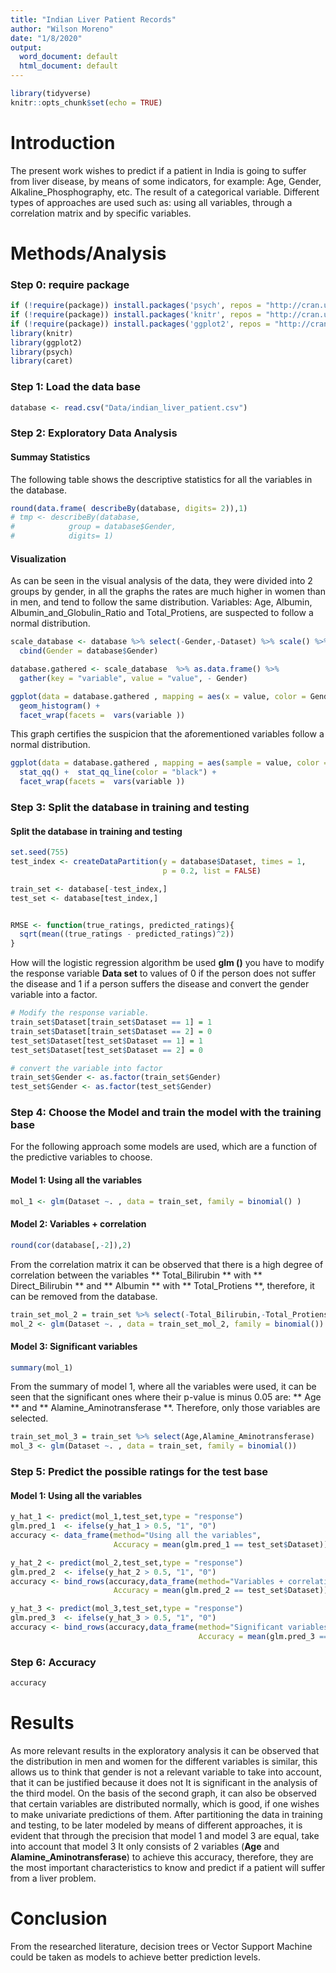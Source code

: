 ```yaml
---
title: "Indian Liver Patient Records"
author: "Wilson Moreno"
date: "1/8/2020"
output:
  word_document: default
  html_document: default
---
```


```r
library(tidyverse)
knitr::opts_chunk$set(echo = TRUE)
```

# Introduction
The present work wishes to predict if a patient in India is going to suffer from liver disease, by means of some indicators, for example: Age, Gender, Alkaline_Phosphography, etc. The result of a categorical variable. Different types of approaches are used such as: using all variables, through a correlation matrix and by specific variables.

# Methods/Analysis

### Step 0: require package
```r
if (!require(package)) install.packages('psych', repos = "http://cran.us.r-project.org")
if (!require(package)) install.packages('knitr', repos = "http://cran.us.r-project.org")
if (!require(package)) install.packages('ggplot2', repos = "http://cran.us.r-project.org")
library(knitr)
library(ggplot2)
library(psych)
library(caret)
```

### **Step 1:** Load the data base

```r
database <- read.csv("Data/indian_liver_patient.csv")
```

### **Step 2:** Exploratory Data Analysis 

#### Summay Statistics
The following table shows the descriptive statistics for all the variables in the database.

```r

round(data.frame( describeBy(database, digits= 2)),1)
# tmp <- describeBy(database,
#            group = database$Gender,
#            digits= 1)

```

#### Visualization

As can be seen in the visual analysis of the data, they were divided into 2 groups by gender, in all the graphs the rates are much higher in women than in men, and tend to follow the same distribution. Variables: Age, Albumin, Albumin_and_Globulin_Ratio and Total_Protiens, are suspected to follow a normal distribution. 

```r
scale_database <- database %>% select(-Gender,-Dataset) %>% scale() %>% as.data.frame() %>% 
  cbind(Gender = database$Gender)

database.gathered <- scale_database  %>% as.data.frame() %>% 
  gather(key = "variable", value = "value", - Gender)

ggplot(data = database.gathered , mapping = aes(x = value, color = Gender)) +
  geom_histogram() +
  facet_wrap(facets =  vars(variable ))

```

This graph certifies the suspicion that the aforementioned variables follow a normal distribution.

```r
ggplot(data = database.gathered , mapping = aes(sample = value, color = Gender)) +
  stat_qq() +  stat_qq_line(color = "black") +
  facet_wrap(facets =  vars(variable )) 

```

### **Step 3:**  Split the database in training and testing


#### Split the database in training and testing

```r
set.seed(755)
test_index <- createDataPartition(y = database$Dataset, times = 1,
                                  p = 0.2, list = FALSE)

train_set <- database[-test_index,]
test_set <- database[test_index,]


RMSE <- function(true_ratings, predicted_ratings){
  sqrt(mean((true_ratings - predicted_ratings)^2))
}


```


How will the logistic regression algorithm be used **glm ()** you have to modify the response variable **Data set** to values of 0 if the person does not suffer the disease and 1 if a person suffers the disease and convert the gender variable into a factor.

```r
# Modify the response variable.
train_set$Dataset[train_set$Dataset == 1] = 1
train_set$Dataset[train_set$Dataset == 2] = 0
test_set$Dataset[test_set$Dataset == 1] = 1
test_set$Dataset[test_set$Dataset == 2] = 0

# convert the variable into factor
train_set$Gender <- as.factor(train_set$Gender)
test_set$Gender <- as.factor(test_set$Gender)

```

### **Step  4:** Choose the Model and train the model with the training base
For the following approach some models are used, which are a function of the predictive variables to choose.

#### Model 1: Using all the variables

```r
mol_1 <- glm(Dataset ~. , data = train_set, family = binomial() )
```

#### Model 2: Variables + correlation

```r
round(cor(database[,-2]),2)
```
From the correlation matrix it can be observed that there is a high degree of correlation between the variables ** Total_Bilirubin ** with ** Direct_Bilirubin ** and ** Albumin ** with ** Total_Protiens **, therefore, it can be removed from the database.

```r
train_set_mol_2 = train_set %>% select(-Total_Bilirubin,-Total_Protiens)
mol_2 <- glm(Dataset ~. , data = train_set_mol_2, family = binomial())
```

#### Model 3: Significant variables

```r
summary(mol_1)
```

From the summary of model 1, where all the variables were used, it can be seen that the significant ones where their p-value is minus 0.05 are: ** Age ** and ** Alamine_Aminotransferase **. Therefore, only those variables are selected.

```r
train_set_mol_3 = train_set %>% select(Age,Alamine_Aminotransferase)
mol_3 <- glm(Dataset ~. , data = train_set, family = binomial())
```

### **Step  5:** Predict the possible ratings for the test base
#### Model 1: Using all the variables

```r
y_hat_1 <- predict(mol_1,test_set,type = "response")
glm.pred_1  <- ifelse(y_hat_1 > 0.5, "1", "0")
accuracy <- data_frame(method="Using all the variables",
                       Accuracy = mean(glm.pred_1 == test_set$Dataset))
```

```r
y_hat_2 <- predict(mol_2,test_set,type = "response")
glm.pred_2  <- ifelse(y_hat_2 > 0.5, "1", "0")
accuracy <- bind_rows(accuracy,data_frame(method="Variables + correlation",
                       Accuracy = mean(glm.pred_2 == test_set$Dataset)))
```

```r
y_hat_3 <- predict(mol_3,test_set,type = "response")
glm.pred_3  <- ifelse(y_hat_3 > 0.5, "1", "0")
accuracy <- bind_rows(accuracy,data_frame(method="Significant variables",
                                          Accuracy = mean(glm.pred_3 == test_set$Dataset)))
```

### **Step  6:** Accuracy
```r
accuracy
```

# Results
As more relevant results in the exploratory analysis it can be observed that the distribution in men and women for the different variables is similar, this allows us to think that gender is not a relevant variable to take into account, that it can be justified because it does not It is significant in the analysis of the third model. On the basis of the second graph, it can also be observed that certain variables are distributed normally, which is good, if one wishes to make univariate predictions of them. After partitioning the data in training and testing, to be later modeled by means of different approaches, it is evident that through the precision that model 1 and model 3 are equal, take into account that model 3 It only consists of 2 variables (**Age** and **Alamine_Aminotransferase**) to achieve this accuracy, therefore, they are the most important characteristics to know and predict if a patient will suffer from a liver problem.

# Conclusion

From the researched literature, decision trees or Vector Support Machine could be taken as models to achieve better prediction levels.
